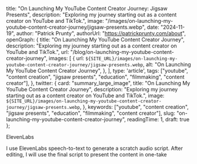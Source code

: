 
  title: "On Launching My YouTube Content Creator Journey: Jigsaw Presents",
  description: "Exploring my journey starting out as a content creator on YouTube and TikTok.",
  image: "/images/on-launching-my-youtube-content-creator-journey/jigsaw-presents.webp",
  date: "2024-11-19",
  author: "Patrick Prunty",
  authorUrl: "https://patrickprunty.com/about",
  openGraph: {
    title: "On Launching My YouTube Content Creator Journey",
    description: "Exploring my journey starting out as a content creator on YouTube and TikTok.",
    url: "/blog/on-launching-my-youtube-content-creator-journey",
    images: [
      {
        url: `${SITE_URL}/images/on-launching-my-youtube-content-creator-journey/jigsaw-presents.webp`,
        alt: "On Launching My YouTube Content Creator Journey",
      },
    ],
    type: 'article',
    tags: ["youtube", "content creation", "jigsaw presents", "education", "filmmaking", "content creator"],
  },
  twitter: {
    card: "summary_large_image",
    title: "On Launching My YouTube Content Creator Journey",
    description: "Exploring my journey starting out as a content creator on YouTube and TikTok.",
    image: `${SITE_URL}/images/on-launching-my-youtube-content-creator-journey/jigsaw-presents.webp`,
  },
  keywords: ["youtube", "content creation", "jigsaw presents", "education", "filmmaking", "content creator"],
  slug: "on-launching-my-youtube-content-creator-journey",
  readingTime: 1,
  draft: true
};

ElevenLabs

I  use ElevenLabs speech-to-text to generate a scratch audio script. After editing, I will use 
the final script to present the content in one-take